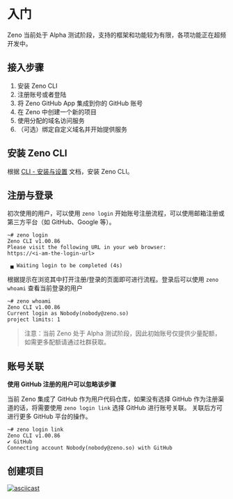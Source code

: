 
# 入门

<Callout emoji="💡">
  Zeno 当前处于 Alpha 测试阶段，支持的框架和功能较为有限，各项功能正在超频开发中。
</Callout>

## 接入步骤

1. 安装 Zeno CLI
2. 注册账号或者登陆
3. 将 Zeno GitHub App 集成到你的 GitHub 账号
4. 在 Zeno 中创建一个新的项目
5. 使用分配的域名访问服务
6. （可选）绑定自定义域名并开始提供服务

## 安装 Zeno CLI

根据 [CLI - 安装与设置](/docs/cli/installation) 文档，安装 Zeno CLI。

## 注册与登录

初次使用的用户，可以使用 `zeno login` 开始账号注册流程，可以使用邮箱注册或第三方平台（如 GitHub、Google 等）。

```
~# zeno login
Zeno CLI v1.00.86
Please visit the following URL in your web browser:
https://<i-am-the-login-url>

 ▄ Waiting login to be completed (4s)
```

根据提示在浏览其中打开注册/登录的页面即可进行流程。登录后可以使用 `zeno whoami` 查看当前登录的用户

```
~# zeno whoami
Zeno CLI v1.00.86
Current login as Nobody(nobody@zeno.so)
project limits: 1
```

> 注意：当前 Zeno 处于 Alpha 测试阶段，因此初始账号仅提供少量配额，如需更多配额请通过社群获取。

## 账号关联

**使用 GitHub 注册的用户可以忽略该步骤**

当前 Zeno 集成了 GitHub 作为用户代码仓库，如果没有选择 GitHub 作为注册渠道的话，将需要使用 `zeno login link` 选择 GitHub 进行账号关联。
关联后方可进行更多 GitHub 平台的操作。

```
~# zeno login link
Zeno CLI v1.00.86
✔ GitHub
Connecting account Nobody(nobody@zeno.so) with GitHub
```

## 创建项目

[![asciicast](https://asciinema.org/a/8vCAl9djCAOZ2LY8Qm6mvzewx.svg)](https://asciinema.org/a/8vCAl9djCAOZ2LY8Qm6mvzewx)

